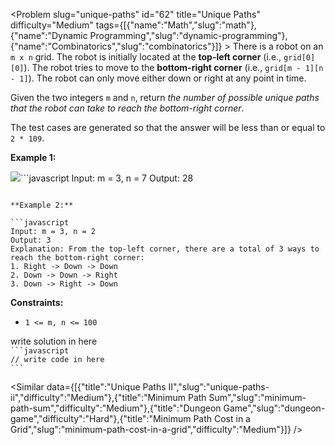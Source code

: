 
<Problem slug="unique-paths" id="62" title="Unique Paths" difficulty="Medium" tags={[{"name":"Math","slug":"math"},{"name":"Dynamic Programming","slug":"dynamic-programming"},{"name":"Combinatorics","slug":"combinatorics"}]} >
    There is a robot on an `m x n` grid. The robot is initially located at the **top-left corner** (i.e., `grid[0][0]`). The robot tries to move to the **bottom-right corner** (i.e., `grid[m - 1][n - 1]`). The robot can only move either down or right at any point in time.

Given the two integers `m` and `n`, return _the number of possible unique paths that the robot can take to reach the bottom-right corner_.

The test cases are generated so that the answer will be less than or equal to `2 * 109`.

**Example 1:**

![](https://assets.leetcode.com/uploads/2018/10/22/robot_maze.png)```javascript 
Input: m = 3, n = 7
Output: 28
```

**Example 2:**

```javascript 
Input: m = 3, n = 2
Output: 3
Explanation: From the top-left corner, there are a total of 3 ways to reach the bottom-right corner:
1. Right -> Down -> Down
2. Down -> Down -> Right
3. Down -> Right -> Down
```

**Constraints:**

*   `1 <= m, n <= 100`
</Problem >

<Solution>
write solution in here
</Solution>

<Code>
```javascript
// write code in here
```
</Code>

<Similar data={[{"title":"Unique Paths II","slug":"unique-paths-ii","difficulty":"Medium"},{"title":"Minimum Path Sum","slug":"minimum-path-sum","difficulty":"Medium"},{"title":"Dungeon Game","slug":"dungeon-game","difficulty":"Hard"},{"title":"Minimum Path Cost in a Grid","slug":"minimum-path-cost-in-a-grid","difficulty":"Medium"}]} />

